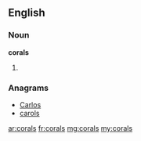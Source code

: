 ==English==

===Noun===
'''corals'''

# {{plural of|[[coral]]}}

===Anagrams===
* [[Carlos#English|Carlos]]
* [[carols#English|carols]]

[[ar:corals]]
[[fr:corals]]
[[mg:corals]]
[[my:corals]]